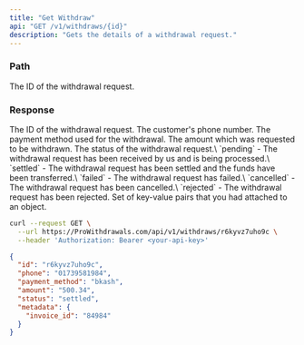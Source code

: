 ```yaml
---
title: "Get Withdraw"
api: "GET /v1/withdraws/{id}"
description: "Gets the details of a withdrawal request."
---
```


### Path

<ParamField path="id" type="string" required>
  The ID of the withdrawal request.
</ParamField>

### Response

<ResponseField name="id" type="string">
  The ID of the withdrawal request.
</ResponseField>

<ResponseField name="phone" type="string">
  The customer's phone number.
</ResponseField>

<ResponseField name="payment_method" type="string">
  The payment method used for the withdrawal.
</ResponseField>

<ResponseField name="amount" type="string">
  The amount which was requested to be withdrawn.
</ResponseField>

<ResponseField name="status" type="string">
  The status of the withdrawal request.\
  `pending` - The withdrawal request has been received by us and is being processed.\
  `settled` - The withdrawal request has been settled and the funds have been transferred.\
  `failed` - The withdrawal request has failed.\
  `cancelled` - The withdrawal request has been cancelled.\
  `rejected` - The withdrawal request has been rejected.
</ResponseField>

<ResponseField name="metadata" type="JSON">
  Set of key-value pairs that you had attached to an object.
</ResponseField>


<RequestExample>

```bash cURL
curl --request GET \
  --url https://ProWithdrawals.com/api/v1/withdraws/r6kyvz7uho9c \
  --header 'Authorization: Bearer <your-api-key>'
```

</RequestExample>

<ResponseExample>

```json Response
{
  "id": "r6kyvz7uho9c",
  "phone": "01739581984",
  "payment_method": "bkash",
  "amount": "500.34",
  "status": "settled",
  "metadata": {
    "invoice_id": "84984"
  }
}
```

</ResponseExample>